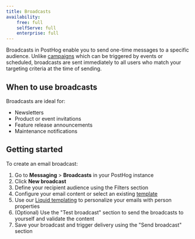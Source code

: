 ```yaml
---
title: Broadcasts
availability:
    free: full
    selfServe: full
    enterprise: full
---
```


Broadcasts in PostHog enable you to send one-time messages to a specific audience. Unlike [campaigns](/docs/messaging/campaigns) which can be triggered by events or scheduled, broadcasts are sent immediately to all users who match your targeting criteria at the time of sending.

## When to use broadcasts

Broadcasts are ideal for:

- Newsletters
- Product or event invitations
- Feature release announcements
- Maintenance notifications

## Getting started

To create an email broadcast:

1. Go to **Messaging** > **Broadcasts** in your PostHog instance
2. Click **New broadcast**
3. Define your recipient audience using the Filters section
4. Configure your email content or select an existing [template](/docs/messaging/message-templates)
5. Use our [Liquid templating](/docs/messaging/liquid-templating) to personalize your emails with person properties
6. (Optional) Use the "Test broadcast" section to send the broadcasts to yourself and validate the content
7. Save your broadcast and trigger delivery using the "Send broadcast" section
